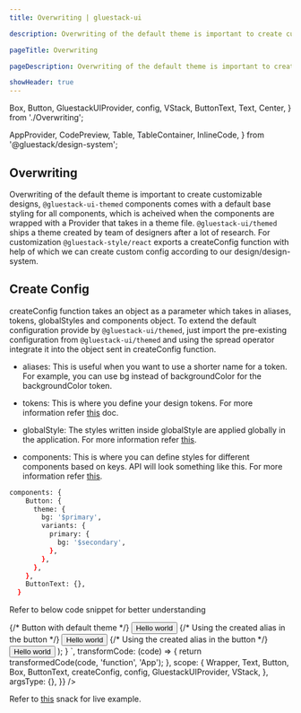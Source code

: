 ```yaml
---
title: Overwriting | gluestack-ui

description: Overwriting of the default theme is important to create customizable designs, in this guide we will learn various overwriting techniques.

pageTitle: Overwriting

pageDescription: Overwriting of the default theme is important to create customizable designs, in this guide we will learn various overwriting techniques.

showHeader: true
---
```


  Box,
  Button,
  GluestackUIProvider,
  config,
  VStack,
  ButtonText,
  Text,
  Center,
} from './Overwriting';

  AppProvider,
  CodePreview,
  Table,
  TableContainer,
  InlineCode,
} from '@gluestack/design-system';

<Meta title="Customize and Style/Overwriting" />

## Overwriting

Overwriting of the default theme is important to create customizable designs, `@gluestack-ui-themed` components comes with a default base styling for all components, which is acheived when the components are wrapped with a Provider that takes in a theme file. `@gluestack-ui/themed` ships a theme created by team of designers after a lot of research. For customization `@gluestack-style/react` exports a createConfig function with help of which we can create custom config according to our design/design-system.

## Create Config

createConfig function takes an object as a parameter which takes in aliases, tokens, globalStyles and components object. To extend the default configuration provide by `@gluestack-ui/themed`, just import the pre-existing configuration from `@gluestack-ui/themed` and using the spread operator integrate it into the object sent in createConfig function.

- aliases: This is useful when you want to use a shorter name for a token. For example, you can use bg instead of backgroundColor for the backgroundColor token.

- tokens: This is where you define your design tokens. For more information refer [this](https://style.gluestack.io/docs/configuration/theme-tokens) doc.

- globalStyle: The styles written inside globalStyle are applied globally in the application. For more information refer [this](https://style.gluestack.io/docs/configuration/global-style).

- components: This is where you can define styles for different components based on keys. API will look something like this. For more information refer [this](https://style.gluestack.io/docs/configuration/customizing-components).

```bash
components: {
    Button: {
      theme: {
        bg: '$primary',
        variants: {
          primary: {
            bg: '$secondary',
          },
        },
      },
    },
    ButtonText: {},
  }
```

Refer to below code snippet for better understanding

<AppProvider>
  <CodePreview
    showComponentRenderer={true}
    showArgsController={false}
    metaData={{
      code: `
     function App(){
      {/* Creating own theme using createConfig function */}
  const themeConfig = createConfig({
    ...config.theme,
    aliases: {
      ...config.theme.aliases,
      newbg: 'backgroundColor',
    },
    tokens: {
      ...config.theme.tokens,
      colors: {
        ...config.theme.tokens.colors,
        secondary: 'green',
      },
    },
    components: {
      Button: {
        // write same component name which is passed in styled
        theme: {
          bg: '$primary500',
          variants: {
            variant: {
              secondary: {
                bg: '$secondary500',
              },
            },
          },
        },
        componentConfig: {
          descendantStyle: ['_text'],
        },
      },
    },
  });
    return (
<GluestackUIProvider config={themeConfig}>
  <VStack
          justifyContent="center"
          alignItems="center"
          height="100%"
          space="md">
          {/* Button with default theme */}
          <Button>
            <ButtonText>Hello world</ButtonText>
          </Button>
          {/* Using the created alias in the button */}
          <Button newbg="$red900">
            <ButtonText>Hello world</ButtonText>
          </Button>
          {/* Using the created alias in the button */}
          <Button bg="$secondary">
            <ButtonText>Hello world</ButtonText>
          </Button>
        </VStack>
        </GluestackUIProvider>
);
}
`,
      transformCode: (code) => {
        return transformedCode(code, 'function', 'App');
      },
      scope: {
        Wrapper,
        Text,
        Button,
        Box,
        ButtonText,
        createConfig,
        config,
        GluestackUIProvider,
        VStack,
      },
      argsType: {},
    }}
  />
</AppProvider>

<br />

Refer to [this](https://snack.expo.dev/@gluestack/createconfig) snack for live example.

